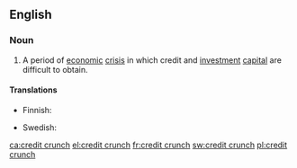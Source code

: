 ==English==
{{wikipedia}}

===Noun===
{{en-noun|head=[[credit]] [[crunch]]|es}}

# {{label|en|economics|finance}} A period of [[economic]] [[crisis]] in which credit and [[investment]] [[capital]] are difficult to obtain.

====Translations====
{{trans-top|period of difficulty in obtaining credit}}
* Finnish: {{t|fi|luottolama}}
{{trans-mid}}
* Swedish: {{t|sv|kreditåtstramning|c}}
{{trans-bottom}}

[[ca:credit crunch]]
[[el:credit crunch]]
[[fr:credit crunch]]
[[sw:credit crunch]]
[[pl:credit crunch]]